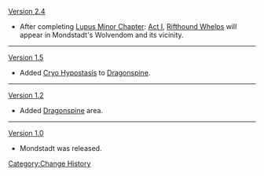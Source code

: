 [[Version 2.4]]
*After completing [[Lupus Minor Chapter]]: [[The Meaning of Lupical|Act I]], [[Riftwolves|Rifthound Whelps]] will appear in Mondstadt's Wolvendom and its vicinity.
----
[[Version 1.5]]

*Added [[Cryo Hypostasis]] to [[Dragonspine]].

----
[[Version 1.2]]

*Added [[Dragonspine]] area.

----
[[Version 1.0]]

*Mondstadt was released.
<noinclude>
[[Category:Change History]]
</noinclude>